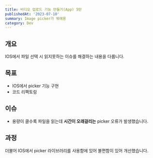 ```yaml
---
title: 비디오 업로드 기능 만들기(App) 5탄
publishedAt: '2023-07-10'
summary: Image picker가 뭐에용
category: Dev
---
```


## 개요

IOS에서 파일 선택 시 읽지못하는 이슈를 해결하는 내용을 다룹니다.

## 목표

- IOS에서 picker 기능 구현
- 코드 리팩토링

## 이슈

- 용량이 클수록 파일을 읽는데 **시간이 오래걸리는** picker 오류가 발생했습니다.

## 과정

더불어 IOS에서 picker 라이브러리를 사용함에 있어 불편함이 있어 개선했습니다.
